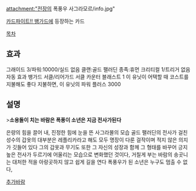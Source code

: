 attachment:"전장의 폭풍우 사그라모르/info.jpg"

[[카드파이트!! 뱅가드]]에 등장하는 카드

[[목차]]

== 효과 ==

그래이드 3/파워:10000/실드 없음
클랜:골드 팰러딘
종족:휴먼
크리티컬 1/트리거 없음
자동 효과 뱅가드 서클/리어가드 서클 카운터 블래스트 1
이 유닛이 어택할 때 코스트를 지불해도 좋다 지불하면, 이 유닛의 파워 플러스 3000

== 설명 ==

>'''소용돌이 치는 바람은 폭풍이 소년은 지금 전사가된다'''

은량의 힘을 끌어 내, 진정한 힘에 눈을 뜬 사그라몰의 모습 
골드 팰러딘의 전사가 걸친 성수의 갑옷의 대부분은 레플리카라고 해도 모두 명장이 다룬 걸작이며 적지 않은 의지가 깃들어 있다 그의 갑옷과 무기도 또한 그 자신의 성장과 함께 그 형태를 바꾸어 긍지높은 전사가 두르기에 어울리는 모습으로 변화했던 것이다, 
거칠게 부는 바람의 송곳니는 대처한 적을 아랑곳하지 않고 쉽게 길을 연다 폭풍우가 된 소년은 누구도 멈출 수 없다,

[[추가바람]]
